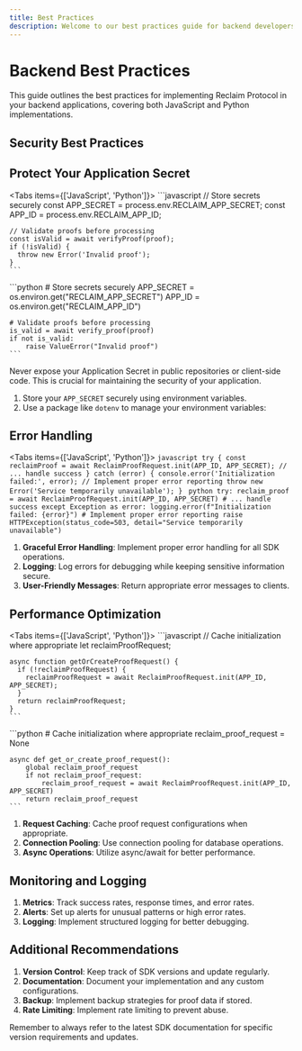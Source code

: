 ```yaml
---
title: Best Practices
description: Welcome to our best practices guide for backend developers! This guide will help you use the Reclaim Protocol JavaScript SDK securely and efficiently in your Node.js server applications.
---
```



# Backend Best Practices

This guide outlines the best practices for implementing Reclaim Protocol in your backend applications, covering both JavaScript and Python implementations.

## Security Best Practices

## Protect Your Application Secret

<Tabs items={['JavaScript', 'Python']}>
  <Tab>
    ```javascript
    // Store secrets securely
    const APP_SECRET = process.env.RECLAIM_APP_SECRET;
    const APP_ID = process.env.RECLAIM_APP_ID;
    
    // Validate proofs before processing
    const isValid = await verifyProof(proof);
    if (!isValid) {
      throw new Error('Invalid proof');
    }
    ```
  </Tab>
  <Tab>
    ```python
    # Store secrets securely
    APP_SECRET = os.environ.get("RECLAIM_APP_SECRET")
    APP_ID = os.environ.get("RECLAIM_APP_ID")
    
    # Validate proofs before processing
    is_valid = await verify_proof(proof)
    if not is_valid:
        raise ValueError("Invalid proof")
    ```
  </Tab>
</Tabs>

<Callout type="warning">
  Never expose your Application Secret in public repositories or client-side code. This is crucial for maintaining the security of your application.
</Callout>

1. Store your `APP_SECRET` securely using environment variables.
2. Use a package like `dotenv` to manage your environment variables:

## Error Handling

<Tabs items={['JavaScript', 'Python']}>
  <Tab>
    ```javascript
    try {
      const reclaimProof = await ReclaimProofRequest.init(APP_ID, APP_SECRET);
      // ... handle success
    } catch (error) {
      console.error('Initialization failed:', error);
      // Implement proper error reporting
      throw new Error('Service temporarily unavailable');
    }
    ```
  </Tab>
  <Tab>
    ```python
    try:
        reclaim_proof = await ReclaimProofRequest.init(APP_ID, APP_SECRET)
        # ... handle success
    except Exception as error:
        logging.error(f"Initialization failed: {error}")
        # Implement proper error reporting
        raise HTTPException(status_code=503, detail="Service temporarily unavailable")
    ```
  </Tab>
</Tabs>

1. **Graceful Error Handling**: Implement proper error handling for all SDK operations.
2. **Logging**: Log errors for debugging while keeping sensitive information secure.
3. **User-Friendly Messages**: Return appropriate error messages to clients.

## Performance Optimization

<Tabs items={['JavaScript', 'Python']}>
  <Tab>
    ```javascript
    // Cache initialization where appropriate
    let reclaimProofRequest;
    
    async function getOrCreateProofRequest() {
      if (!reclaimProofRequest) {
        reclaimProofRequest = await ReclaimProofRequest.init(APP_ID, APP_SECRET);
      }
      return reclaimProofRequest;
    }
    ```
  </Tab>
  <Tab>
    ```python
    # Cache initialization where appropriate
    reclaim_proof_request = None
    
    async def get_or_create_proof_request():
        global reclaim_proof_request
        if not reclaim_proof_request:
            reclaim_proof_request = await ReclaimProofRequest.init(APP_ID, APP_SECRET)
        return reclaim_proof_request
    ```
  </Tab>
</Tabs>

1. **Request Caching**: Cache proof request configurations when appropriate.
2. **Connection Pooling**: Use connection pooling for database operations.
3. **Async Operations**: Utilize async/await for better performance.

## Monitoring and Logging

1. **Metrics**: Track success rates, response times, and error rates.
2. **Alerts**: Set up alerts for unusual patterns or high error rates.
3. **Logging**: Implement structured logging for better debugging.

## Additional Recommendations

1. **Version Control**: Keep track of SDK versions and update regularly.
2. **Documentation**: Document your implementation and any custom configurations.
3. **Backup**: Implement backup strategies for proof data if stored.
4. **Rate Limiting**: Implement rate limiting to prevent abuse.

Remember to always refer to the latest SDK documentation for specific version requirements and updates.